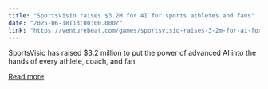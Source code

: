 ```yaml
---
title: "SportsVisio raises $3.2M for AI for sports athletes and fans"
date: "2025-06-18T13:00:00.000Z"
link: "https://venturebeat.com/games/sportsvisio-raises-3-2m-for-ai-for-sports-athletes-and-fans/"
---
```


SportsVisio has raised $3.2 million to put the power of advanced AI into the hands of every athlete, coach, and fan.

[Read more](https://venturebeat.com/games/sportsvisio-raises-3-2m-for-ai-for-sports-athletes-and-fans/)
